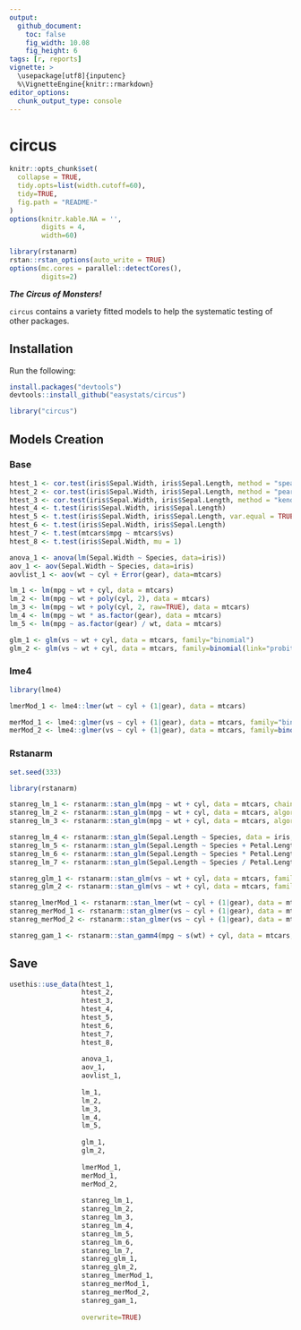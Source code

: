 ```yaml
---
output: 
  github_document:
    toc: false
    fig_width: 10.08
    fig_height: 6
tags: [r, reports]
vignette: >
  \usepackage[utf8]{inputenc}
  %\VignetteEngine{knitr::rmarkdown}
editor_options: 
  chunk_output_type: console
---
```


# circus

```r
knitr::opts_chunk$set(
  collapse = TRUE,
  tidy.opts=list(width.cutoff=60),
  tidy=TRUE,
  fig.path = "README-"
)
options(knitr.kable.NA = '',
        digits = 4,
        width=60)

library(rstanarm)
rstan::rstan_options(auto_write = TRUE)
options(mc.cores = parallel::detectCores(),
        digits=2)
```







***The Circus of Monsters!***

`circus` contains a variety fitted models to help the systematic testing of other packages.


## Installation


Run the following:

```r
install.packages("devtools")
devtools::install_github("easystats/circus")
```
```r
library("circus")
```




## Models Creation

### Base
```r
htest_1 <- cor.test(iris$Sepal.Width, iris$Sepal.Length, method = "spearman")
htest_2 <- cor.test(iris$Sepal.Width, iris$Sepal.Length, method = "pearson")
htest_3 <- cor.test(iris$Sepal.Width, iris$Sepal.Length, method = "kendall")
htest_4 <- t.test(iris$Sepal.Width, iris$Sepal.Length)
htest_5 <- t.test(iris$Sepal.Width, iris$Sepal.Length, var.equal = TRUE)
htest_6 <- t.test(iris$Sepal.Width, iris$Sepal.Length)
htest_7 <- t.test(mtcars$mpg ~ mtcars$vs)
htest_8 <- t.test(iris$Sepal.Width, mu = 1)

anova_1 <- anova(lm(Sepal.Width ~ Species, data=iris))
aov_1 <- aov(Sepal.Width ~ Species, data=iris)
aovlist_1 <- aov(wt ~ cyl + Error(gear), data=mtcars)

lm_1 <- lm(mpg ~ wt + cyl, data = mtcars)
lm_2 <- lm(mpg ~ wt + poly(cyl, 2), data = mtcars)
lm_3 <- lm(mpg ~ wt + poly(cyl, 2, raw=TRUE), data = mtcars)
lm_4 <- lm(mpg ~ wt * as.factor(gear), data = mtcars)
lm_5 <- lm(mpg ~ as.factor(gear) / wt, data = mtcars)

glm_1 <- glm(vs ~ wt + cyl, data = mtcars, family="binomial")
glm_2 <- glm(vs ~ wt + cyl, data = mtcars, family=binomial(link="probit"))
```

### lme4

```r
library(lme4)

lmerMod_1 <- lme4::lmer(wt ~ cyl + (1|gear), data = mtcars)

merMod_1 <- lme4::glmer(vs ~ cyl + (1|gear), data = mtcars, family="binomial")
merMod_2 <- lme4::glmer(vs ~ cyl + (1|gear), data = mtcars, family=binomial(link="probit"))
```

### Rstanarm

```r
set.seed(333)

library(rstanarm)

stanreg_lm_1 <- rstanarm::stan_glm(mpg ~ wt + cyl, data = mtcars, chains=2)
stanreg_lm_2 <- rstanarm::stan_glm(mpg ~ wt + cyl, data = mtcars, algorithm="meanfield")
stanreg_lm_3 <- rstanarm::stan_glm(mpg ~ wt + cyl, data = mtcars, algorithm="fullrank")

stanreg_lm_4 <- rstanarm::stan_glm(Sepal.Length ~ Species, data = iris, chains=2)
stanreg_lm_5 <- rstanarm::stan_glm(Sepal.Length ~ Species + Petal.Length, data = iris, chains=2)
stanreg_lm_6 <- rstanarm::stan_glm(Sepal.Length ~ Species * Petal.Length, data = iris, chains=2)
stanreg_lm_7 <- rstanarm::stan_glm(Sepal.Length ~ Species / Petal.Length, data = iris, chains=2)

stanreg_glm_1 <- rstanarm::stan_glm(vs ~ wt + cyl, data = mtcars, family="binomial", chains=2)
stanreg_glm_2 <- rstanarm::stan_glm(vs ~ wt + cyl, data = mtcars, family=binomial(link="probit"), chains=2)

stanreg_lmerMod_1 <- rstanarm::stan_lmer(wt ~ cyl + (1|gear), data = mtcars, chains=2)
stanreg_merMod_1 <- rstanarm::stan_glmer(vs ~ cyl + (1|gear), data = mtcars, family="binomial", chains=2)
stanreg_merMod_2 <- rstanarm::stan_glmer(vs ~ cyl + (1|gear), data = mtcars, family=binomial(link="probit"), chains=2)

stanreg_gam_1 <- rstanarm::stan_gamm4(mpg ~ s(wt) + cyl, data = mtcars, chains=2)
```



## Save
```r
usethis::use_data(htest_1,
                  htest_2,
                  htest_3,
                  htest_4,
                  htest_5,
                  htest_6,
                  htest_7,
                  htest_8,
                  
                  anova_1,
                  aov_1,
                  aovlist_1,
                  
                  lm_1,
                  lm_2,
                  lm_3,
                  lm_4,
                  lm_5,
                  
                  glm_1,
                  glm_2,
                  
                  lmerMod_1,
                  merMod_1,
                  merMod_2,
                  
                  stanreg_lm_1,
                  stanreg_lm_2,
                  stanreg_lm_3,
                  stanreg_lm_4,
                  stanreg_lm_5,
                  stanreg_lm_6,
                  stanreg_lm_7,
                  stanreg_glm_1,
                  stanreg_glm_2,
                  stanreg_lmerMod_1,
                  stanreg_merMod_1,
                  stanreg_merMod_2,
                  stanreg_gam_1,
                  
                  overwrite=TRUE)
```
